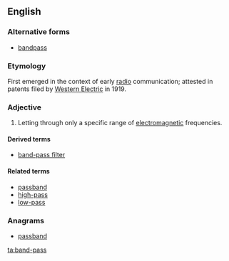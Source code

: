 ==English==

===Alternative forms===
* [[bandpass]]
===Etymology===

First emerged in the context of early [[radio]] communication; attested in patents filed by [[w:Western Electric|Western Electric]] in 1919.

===Adjective===
{{en-adj|-|head=[[band]]-[[pass]]}}

# {{context|electronics|lang=en}} Letting through only a specific range of [[electromagnetic]] frequencies.

====Derived terms====
* [[band-pass filter]]
====Related terms====
* [[passband]]
* [[high-pass]]
* [[low-pass]]

===Anagrams===
* [[passband#English|passband]]

[[ta:band-pass]]